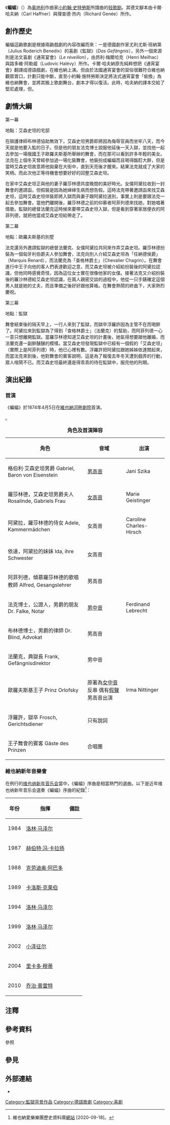 《'''蝙蝠'''》（{{lang-de|'''''Die Fledermaus'''''}}）為[[奥地利|奥地利]]作曲家[[小約翰·史特勞斯|小約翰·史特勞斯]]所譜曲的[[轻歌剧|轻歌剧]]。其德文腳本由卡爾·哈夫納（Carl Haffner）與理查德·热内（Richard Genée）所作。

== 創作歷史 ==
蝙蝠這齣歌劇是根據兩齣戲劇的內容改編而來：一是德國劇作家尤利尤斯·班納第（Julius Roderich Benedix）的喜劇《監獄》（''Das Gefängnis''），另外一個來源則是法文喜劇《通宵宴會》（''Le réveillon''），由昂利·梅爾哈克（Henri Meilhac）與路多維·阿勒威（Ludovic Halévy）所作。卡爾·哈夫納原先純粹想把《通宵宴會》翻譯成德語戲劇，在維也納上演。但由於法國通宵宴會的習俗很難符合維也納觀眾胃口，計劃只能中斷，直至小約翰·施特勞斯決定將法式通宵宴會「偷換」為維也納舞會，並將其搬上歌劇舞台，劇本才得以復活。此時，哈夫納的譯本交給了堅尼處理，但{{cn|堅尼其後宣稱自己的作品是自己從零開始，重新翻譯，甚至還說從未見過哈夫納}}。

== 劇情大綱 ==
;第一幕
地點：艾森史坦的宅邸

在辯護律師布林德協助無效下，艾森史坦男爵即將因為侮辱官員而坐牢八天，而今天就是他要入監的日子。但是他的朋友法克博士說服他延後一天入獄，並找他一起去參加一場俄國王子歐羅夫斯基所舉辦的舞會，而在那可以看到許多年輕的美女。法克在上個冬天曾經參加過一場化裝舞會，他裝扮成蝙蝠而且喝得酩酊大醉，但是當時艾森史坦故意將他拋棄在大街中，直到天亮後才醒來。結果法克就成了大家的笑柄。而此次他正等待機會想要好好的回整艾森史坦。

在家中艾森史坦正與他的妻子羅莎林德共度晚間的美好時光。女僕阿黛拉收到一封舞會的邀請函，但假裝是因為她婶婶生病而想告假。這時法克帶著邀請函來找艾森史坦，這時艾森史坦佯裝即將入獄而與妻子跟阿黛拉道別，事實上則是要跟法克一起去參加舞會。當他們離開後，羅莎林德之前的仰慕者阿菲列德來找她，對她唱著情歌。監獄的總督法蘭克這時候來要帶艾森史坦入獄，但是看到穿著家居便衣的阿菲列德，就把他當成艾森史坦給帶走了。

;第二幕
地點：歐羅夫斯基的別墅

法克還另外邀請監獄的總督法蘭克、女僕阿黛拉共同來作弄艾森史坦。羅莎林德扮裝為一個匈牙利伯爵夫人參加舞會，法克向別人介紹艾森史坦為「任納德侯爵」（Marquis Renard），而法蘭克為「查格林爵士」（Chevalier Chagrin）。在舞會進行中王子向他的客人們表達歡迎之意，而艾森史坦被介紹給扮裝後的阿黛拉認識，但他同時感覺奇怪，因為這位女士實在很像他家的女僕。接著法克又介紹扮裝後的羅沙林德給艾森史坦認識，在兩人親密交談的過程中，他從一只手錶確定這個男人就是她的丈夫，而且準備之後好好跟他算帳。在舞會熱鬧的終曲下，大家熱烈慶祝。

;第三幕
地點：監獄

舞會結束後的隔天早上，一行人來到了監獄，而獄卒浮羅許因為主管不在而喝醉了。阿黛拉來到監獄為了得到「查格林爵士」（法蘭克）的幫助，而阿菲列德一心一意只想離開監獄。當羅莎林德知道艾森史坦的計畫後，她氣得想要跟他離婚，而法蘭克還一副醉醺醺的模樣。當艾森史坦發現監獄中已經有一個假的「艾森史坦」（實際上是阿菲列德）時，他已心裡有數。浮羅許把阿黛拉跟她姊姊依達關起來，而當法克來到後，他對舞會的賓客說明，這是為了報復去年冬天遭到戲弄的行動，眾人喧鬧不已。而艾森史坦最終還是得乖乖的待在監獄中，服完他的刑期。

== 演出紀錄 ==
=== 首演 ===
《蝙蝠》於1874年4月5日在[[維也納河畔劇院|維也納河畔劇院]]首演。

{{cn|根據美國歌劇協會（OPERA America）的數據顯示，現時《蝙蝠》在北美地區上演的頻率，名列第十九}}。

{| class="wikitable"
|+<span>'''角色及首演陣容'''</span>
!角色
!音域
!出演
|-
|格伯利·艾森史坦男爵
Gabriel, Baron von Eisenstein 
|[[男高音|男高音]]
| Jani Szika
|-
|羅莎林德，艾森史坦男爵夫人
Rosalinde, Gabriels Frau
|[[女高音|女高音]]
|Marie Geistinger
|-
|阿黛拉，羅莎林德的侍女
Adele, Kammermädchen
|女高音
|Caroline Charles-Hirsch
|-
|依達，阿黛拉的妹妹
Ida, ihre Schwester 	
|女高音
| 
|-
|阿菲列德，傾慕羅莎林德的歌唱教師
Alfred, Gesangslehrer 
|男高音
| 
|-
|法克博士，公證人，男爵的朋友
Dr. Falke, Notar 	
|[[男中音|男中音]] 
| Ferdinand Lebrecht
|-
|布林德博士，男爵的律師
Dr. Blind, Advokat
|男高音
|
|-
|法蘭克，典獄長
Frank, Gefängnisdirektor
|男中音
| 
|-
|歐羅夫斯基王子
Prinz Orlofsky
|原著為[[女中音|女中音]]反串
偶有[[假聲|假聲]]男高音出演
|Irma Nittinger 
|-
|浮羅許，獄卒
Frosch, Gerichtsdiener  
|只有說詞
| 
|-
|王子舞會的賓客
Gäste des Prinzen
|合唱團
|
|}

=== 維也納新年音樂會 ===
在例行的[[维也纳新年音乐会|维也纳新年音乐会]]當中，《蝙蝠》序曲是相當熱門的選曲{{efn|按：參考[[维也纳新年音乐会#曲目|维也纳新年音乐会#曲目]]一節。}}。以下是近年维也纳新年音乐会選奏《蝙蝠》序曲的紀錄<ref>維也納愛樂樂團歷史資料庫[https://www.wienerphilharmoniker.at/konzerte/archive 網站] {{Wayback|url=https://www.wienerphilharmoniker.at/konzerte/archive |date=20201031035141 }}[2020-09-18]。</ref>：

{| class="wikitable sortable"
|-
! 年份
! 指揮
! class="unsortable"| 備註
|-
| 1984
| [[洛林·马泽尔|洛林·马泽尔]]
| 
|-
| 1987
| [[赫伯特·冯·卡拉扬|赫伯特·冯·卡拉扬]]
| 
|-
| 1988
| [[克劳迪奥·阿巴多|克劳迪奥·阿巴多]]
| 
|-
| 1989
| [[卡洛斯·克莱伯|卡洛斯·克莱伯]]
| 
|-
| 1994
| [[洛林·马泽尔|洛林·马泽尔]]
| 
|-
| 1999
| [[洛林·马泽尔|洛林·马泽尔]]
| 
|-
| 2002
| [[小泽征尔|小泽征尔]]
| 
|-
| 2004
| [[里卡多·穆蒂|里卡多·穆蒂]]
| 
|-
| 2010
| [[乔治·普雷特|乔治·普雷特]]
| 
|}

== 注釋 ==
{{notelist}}

== 參考資料 ==
;參照
{{reflist}}

== 參見 ==
{{portal|古典音樂}}

== 外部連結 ==
* {{IMSLP|work=Die Fledermaus (Strauss Jr., Johann)|cname=《蝙蝠》}}

{{小約翰史特勞斯作品}}
{{Authority control}}

[[Category:監獄背景作品|Category:監獄背景作品]]
[[Category:德語歌劇|Category:德語歌劇]]
[[Category:喜劇|Category:喜劇]]